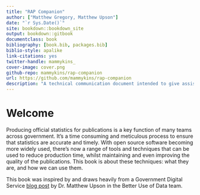 ```yaml
--- 
title: "RAP Companion"
author: ["Matthew Gregory, Matthew Upson"]
date: "`r Sys.Date()`"
site: bookdown::bookdown_site
output: bookdown::gitbook
documentclass: book
bibliography: [book.bib, packages.bib]
biblio-style: apalike
link-citations: yes
twitter-handle: mammykins_
cover-image: cover.png
github-repo: mammykins/rap-companion
url: https://github.com/mammykins/rap-companion
description: "A technical communication document intended to give assistance to people developing a Reproducible Analytical Pipeline."
---
```


# Welcome

Producing official statistics for publications is a key function of many teams across government. It’s a time consuming and meticulous process to ensure that statistics are accurate and timely. With open source software becoming more widely used, there’s now a range of tools and techniques that can be used to reduce production time, whilst maintaining and even improving the quality of the publications. This book is about these techniques: what they are, and how we can use them.  

This book was inspired by and draws heavily from a Government Digital Service [blog post](https://gdsdata.blog.gov.uk/2017/03/27/reproducible-analytical-pipeline/) by Dr. Matthew Upson in the Better Use of Data team.  